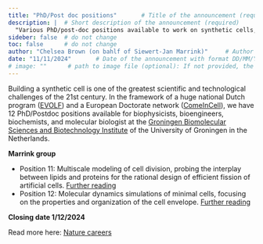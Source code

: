 ```yaml
---
title: "PhD/Post doc positions"       # Title of the announcement (required)
description: |  # Short description of the announcement (required)
  "Various PhD/post-doc positions available to work on synthetic cells, including purely computational projects in our group!"            
sideber: false  # do not change
toc: false      # do not change
author: "Chelsea Brown (on bahlf of Siewert-Jan Marrink)"     # Author of the announcement (required)
date: "11/11/2024"       # Date of the announcement with format DD/MM/YYYY (required)
# image: ""      # path to image file (optional): If not provided, the default image for announcements will be used
---
```


<!-- 
The text below is just an example. Please replace it with the actual description of the announcement. You can use markdown syntax to format the text.
-->

Building a synthetic cell is one of the greatest scientific and technological challenges of the 21st century. In the framework of a huge national Dutch program ([EVOLF](https://www.evolf.life)) and a European Doctorate network ([ComeInCell](https://www.comeincell.org)), we have 12 PhD/Postdoc positions available for biophysicists, bioengineers, biochemists, and molecular biologist at the [Groningen Biomolecular Sciences and Biotechnology Institute](https://www.rug.nl/research/gbb) of the University of Groningen in the Netherlands.

**Marrink group **

- Position 11: Multiscale modeling of cell division, probing the interplay between lipids and proteins for the rational design of efficient fission of artificial cells. [Further reading](https://doi.org/10.1038/s41467-020-16094-y)
- Position 12: Molecular dynamics simulations of minimal cells, focusing on the properties and organization of the cell envelope. [Further reading](https://doi.org/10.3389/fchem.2023.1106495)

**Closing date 1/12/2024**

Read more here: [Nature careers](https://www.nature.com/naturecareers/job/12830433/12-phd-post-doc-positions-for-the-design-and-engineering-of-synthetic-cells-/)
